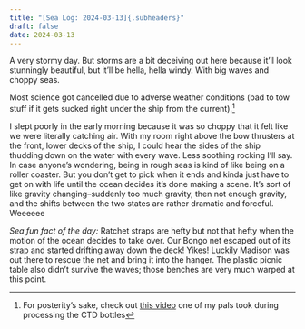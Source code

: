 ```yaml
---
title: "[Sea Log: 2024-03-13]{.subheaders}"
draft: false
date: 2024-03-13
---
```


::: {.div .bodyfont}

A very stormy day. But storms are a bit deceiving out here because it'll look stunningly beautiful, but it'll be hella, hella windy. With big waves and choppy seas. 

Most science got cancelled due to adverse weather conditions (bad to tow stuff if it gets sucked right under the ship from the current).^[For posterity's sake, check out [this video](https://photos.app.goo.gl/SXzhAfcZ8ov1khu78) one of my pals took during processing the CTD bottles]

I slept poorly in the early morning because it was so choppy that it felt like we were literally catching air. With my room right above the bow thrusters at the front, lower decks of the ship, I could hear the sides of the ship thudding down on the water with every wave. Less soothing rocking I'll say. In case anyone's wondering, being in rough seas is kind of like being on a roller coaster. But you don't get to pick when it ends and kinda just have to get on with life until the ocean decides it's done making a scene. It's sort of like gravity changing--suddenly too much gravity, then not enough gravity, and the shifts between the two states are rather dramatic and forceful. Weeeeee



*Sea fun fact of the day:*  Ratchet straps are hefty but not that hefty when the motion of the ocean decides to take over. Our Bongo net escaped out of its strap and started drifting away down the deck! Yikes! Luckily Madison was out there to rescue the net and bring it into the hanger. The plastic picnic table also didn't survive the waves; those benches are very much warped at this point. 


:::